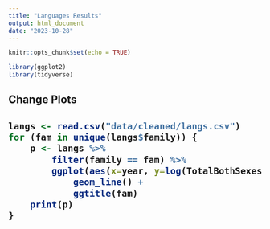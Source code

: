 ```yaml
---
title: "Languages Results"
output: html_document
date: "2023-10-28"
---
```


```r
knitr::opts_chunk$set(echo = TRUE)
```

```r
library(ggplot2)
library(tidyverse)
```

<h2>Change Plots<h2>
```r
langs <- read.csv("data/cleaned/langs.csv")
for (fam in unique(langs$family)) {
    p <- langs %>% 
        filter(family == fam) %>%
        ggplot(aes(x=year, y=log(TotalBothSexes), color=language)) +
            geom_line() +
            ggtitle(fam)
    print(p)
}
```


